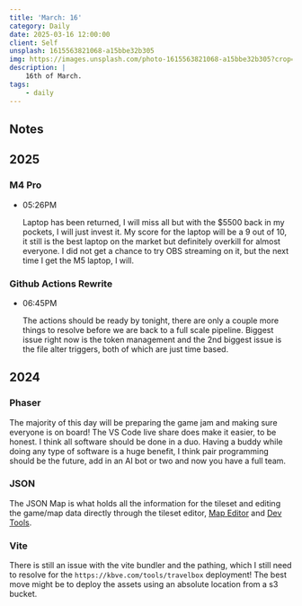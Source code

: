 ```yaml
---
title: 'March: 16'
category: Daily
date: 2025-03-16 12:00:00
client: Self
unsplash: 1615563821068-a15bbe32b305
img: https://images.unsplash.com/photo-1615563821068-a15bbe32b305?crop=entropy&cs=srgb&fm=jpg&ixid=MnwzNjM5Nzd8MHwxfHJhbmRvbXx8fHx8fHx8fDE2ODE3NDg2ODY&ixlib=rb-4.0.3&q=85
description: |
    16th of March.
tags:
    - daily
---
```



<Adsense />


## Notes

## 2025

### M4 Pro

-   05:26PM

    Laptop has been returned, I will miss all but with the $5500 back in my pockets, I will just invest it.
    My score for the laptop will be a 9 out of 10, it still is the best laptop on the market but definitely overkill for almost everyone.
    I did not get a chance to try OBS streaming on it, but the next time I get the M5 laptop, I will.

### Github Actions Rewrite

-   06:45PM

    The actions should be ready by tonight, there are only a couple more things to resolve before we are back to a full scale pipeline.
    Biggest issue right now is the token management and the 2nd biggest issue is the file alter triggers, both of which are just time based.

## 2024


### Phaser

The majority of this day will be preparing the game jam and making sure everyone is on board!
The VS Code live share does make it easier, to be honest. I think all software should be done in a duo.
Having a buddy while doing any type of software is a huge benefit, I think pair programming should be the future, add in an AI bot or two and now you have a full team.



### JSON 

The JSON Map is what holds all the information for the tileset and editing the game/map data directly through the tileset editor, [Map Editor](https://thorbjorn.itch.io/tiled?ac=MbLnMaiNXvG) and [Dev Tools](https://github.com/zewa666/grid-engine-devtools).


### Vite

There is still an issue with the vite bundler and the pathing, which I still need to resolve for the `https://kbve.com/tools/travelbox` deployment!
The best move might be to deploy the assets using an absolute location from a s3 bucket.
